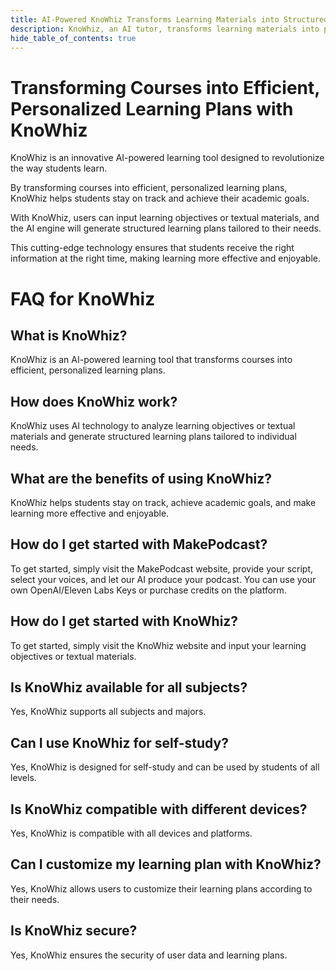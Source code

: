 ```yaml
---
title: AI-Powered KnoWhiz Transforms Learning Materials into Structured Lessons
description: KnoWhiz, an AI tutor, transforms learning materials into personalized lessons. Input your goals or text, and receive customized content that adjusts based on quiz results. A digital mentor, tailoring knowledge for each individual learner.
hide_table_of_contents: true
---
```



<Topinfo 
    title="MakePodcast" 
    imgsrc="https://image.informedainews.com/KnoWhiz.jpeg"
    sources="https://www.knowhiz.us/" 
    info="AI-Powered KnoWhiz Transforms Learning Materials into Structured Lessons"
/>

# Transforming Courses into Efficient, Personalized Learning Plans with KnoWhiz

KnoWhiz is an innovative AI-powered learning tool designed to revolutionize the way students learn.

By transforming courses into efficient, personalized learning plans, KnoWhiz helps students stay on track and achieve their academic goals.

With KnoWhiz, users can input learning objectives or textual materials, and the AI engine will generate structured learning plans tailored to their needs.

This cutting-edge technology ensures that students receive the right information at the right time, making learning more effective and enjoyable.

# FAQ for KnoWhiz

## What is KnoWhiz?

KnoWhiz is an AI-powered learning tool that transforms courses into efficient, personalized learning plans.

## How does KnoWhiz work?

KnoWhiz uses AI technology to analyze learning objectives or textual materials and generate structured learning plans tailored to individual needs.

## What are the benefits of using KnoWhiz?

KnoWhiz helps students stay on track, achieve academic goals, and make learning more effective and enjoyable.

## How do I get started with MakePodcast?

To get started, simply visit the MakePodcast website, provide your script, select your voices, and let our AI produce your podcast. You can use your own OpenAI/Eleven Labs Keys or purchase credits on the platform.

## How do I get started with KnoWhiz?

To get started, simply visit the KnoWhiz website and input your learning objectives or textual materials.

## Is KnoWhiz available for all subjects?

Yes, KnoWhiz supports all subjects and majors.

## Can I use KnoWhiz for self-study?

Yes, KnoWhiz is designed for self-study and can be used by students of all levels.

## Is KnoWhiz compatible with different devices?

Yes, KnoWhiz is compatible with all devices and platforms.

## Can I customize my learning plan with KnoWhiz?

Yes, KnoWhiz allows users to customize their learning plans according to their needs.

## Is KnoWhiz secure?

Yes, KnoWhiz ensures the security of user data and learning plans.